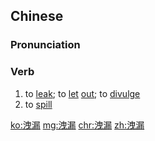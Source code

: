 {{also|泄漏}}
==Chinese==
{{zh-forms|s=泄漏}}

===Pronunciation===
{{zh-pron
|m=xièlòu
|c=sit3 lau6
|h=pfs=siet-leu
|mn=qz,tw:sia̍p-lāu/xm,zz:siat-lāu
|cat=v
}}

===Verb===
{{zh-verb}}

# to [[leak]]; to [[let]] [[out]]; to [[divulge]]
# to [[spill]]

[[ko:洩漏]]
[[mg:洩漏]]
[[chr:洩漏]]
[[zh:洩漏]]
